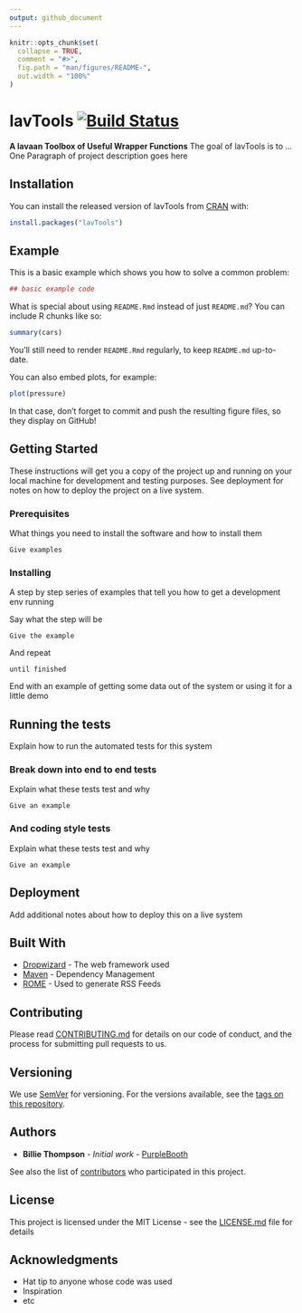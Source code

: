 ```yaml
---
output: github_document
---
```


<!-- README.md is generated from README.Rmd. Please edit that file -->

```r
knitr::opts_chunk$set(
  collapse = TRUE,
  comment = "#>",
  fig.path = "man/figures/README-",
  out.width = "100%"
)
```

# lavTools [![Build Status](https://travis-ci.com/mddavila/lavTools.svg?token=csxR3TjAK4Lsmjcx7gXo&branch=master)](https://travis-ci.com/mddavila/lavTools)

**A lavaan Toolbox of Useful Wrapper Functions**
The goal of lavTools is to ...
One Paragraph of project description goes here

## Installation

You can install the released version of lavTools from
[CRAN](https://CRAN.R-project.org) with:

``` r
install.packages("lavTools")
```

## Example

This is a basic example which shows you how to solve a common problem:

```r
## basic example code
```

What is special about using `README.Rmd` instead of just `README.md`?
You can include R chunks like so:

```r
summary(cars)
```

You'll still need to render `README.Rmd` regularly, to keep `README.md` up-to-date.

You can also embed plots, for example:

```r
plot(pressure)
```

In that case, don't forget to commit and push the resulting figure files, so
they display on GitHub!

## Getting Started

These instructions will get you a copy of the project up and running on your
local machine for development and testing purposes. See deployment for notes on
how to deploy the project on a live system.

### Prerequisites

What things you need to install the software and how to install them

```
Give examples
```

### Installing

A step by step series of examples that tell you how to get a development env running

Say what the step will be

```
Give the example
```

And repeat

```
until finished
```

End with an example of getting some data out of the system or using it for a
little demo

## Running the tests

Explain how to run the automated tests for this system

### Break down into end to end tests

Explain what these tests test and why

```
Give an example
```

### And coding style tests

Explain what these tests test and why

```
Give an example
```

## Deployment

Add additional notes about how to deploy this on a live system

## Built With

* [Dropwizard](http://www.dropwizard.io/1.0.2/docs/) - The web framework used
* [Maven](https://maven.apache.org/) - Dependency Management
* [ROME](https://rometools.github.io/rome/) - Used to generate RSS Feeds

## Contributing

Please read
[CONTRIBUTING.md](https://gist.github.com/PurpleBooth/b24679402957c63ec426)
for details on our code of conduct, and the process for submitting pull requests
to us.

## Versioning

We use [SemVer](http://semver.org/) for versioning. For the versions available,
see the [tags on this repository](https://github.com/your/project/tags).

## Authors

* **Billie Thompson** - *Initial work* - [PurpleBooth](https://github.com/PurpleBooth)

See also the list of [contributors](https://github.com/your/project/contributors)
who participated in this project.

## License

This project is licensed under the MIT License - see the [LICENSE.md](LICENSE.md)
file for details

## Acknowledgments

* Hat tip to anyone whose code was used
* Inspiration
* etc
